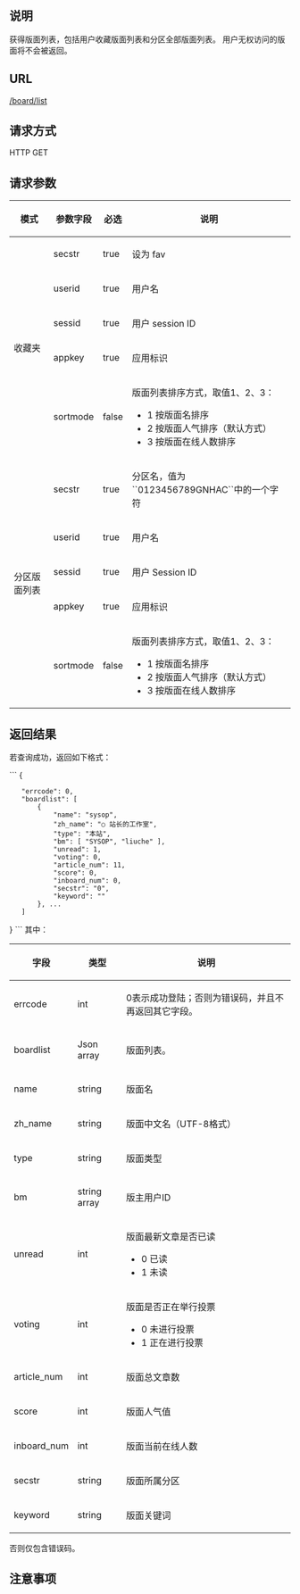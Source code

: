 ==说明==
获得版面列表，包括用户收藏版面列表和分区全部版面列表。
用户无权访问的版面将不会被返回。
==URL==
<u>/board/list</u>

==请求方式==
HTTP GET

==请求参数==
{|
|-
! 模式
! 参数字段
! 必选
! 说明
|-
| rowspan="5"|收藏夹
| secstr
| true
| 设为 fav
|-
| userid
| true
| 用户名
|-
| sessid
| true
| 用户 session ID
|-
| appkey
| true
| 应用标识
|-
| sortmode
| false
| 版面列表排序方式，取值1、2、3：
*1 按版面名排序
*2 按版面人气排序（默认方式）
*3 按版面在线人数排序
|-
| rowspan="5"|分区版面列表
| secstr
| true
| 分区名，值为``0123456789GNHAC``中的一个字符
|-
| userid
| true
| 用户名
|-
| sessid
| true
| 用户 Session ID
|-
| appkey
| true
| 应用标识
|-
| sortmode
| false
| 版面列表排序方式，取值1、2、3：
*1 按版面名排序
*2 按版面人气排序（默认方式）
*3 按版面在线人数排序
|}

==返回结果==
若查询成功，返回如下格式：

```
{
	"errcode": 0,
	"boardlist": [ 
		{ 
			"name": "sysop", 
			"zh_name": "○ 站长的工作室", 
			"type": "本站", 
			"bm": [ "SYSOP", "liuche" ], 
			"unread": 1,
			"voting": 0,
			"article_num": 11,
			"score": 0,
			"inboard_num": 0,
			"secstr": "0",
			"keyword": "" 
		}, ...
	]
}
```
其中：
{|
|-
! 字段
! 类型
! 说明
|-
| errcode
| int
| 0表示成功登陆；否则为错误码，并且不再返回其它字段。
|-
| boardlist
| Json array
| 版面列表。
|-
| name
| string
| 版面名
|-
| zh_name
| string
| 版面中文名（UTF-8格式）
|-
| type
| string
| 版面类型
|-
| bm
| string array
| 版主用户ID
|-
| unread
| int
| 版面最新文章是否已读
*0 已读
*1 未读
|-
| voting
| int
| 版面是否正在举行投票
*0 未进行投票
*1 正在进行投票
|-
| article_num
| int
| 版面总文章数
|-
| score
| int
| 版面人气值
|-
| inboard_num
| int
| 版面当前在线人数
|-
| secstr
| string
| 版面所属分区
|-
| keyword
| string
| 版面关键词
|}

否则仅包含错误码。

==注意事项==
